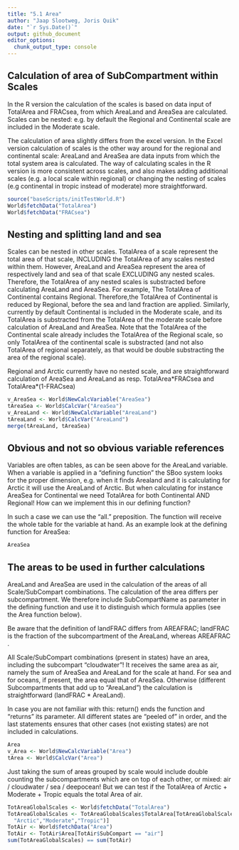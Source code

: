 ```yaml
---
title: "5.1 Area"
author: "Jaap Slootweg, Joris Quik"
date: "`r Sys.Date()`"
output: github_document
editor_options: 
  chunk_output_type: console
---
```


## Calculation of area of SubCompartment within Scales

In the R version the calculation of the scales is based on data input of TotalArea and FRACsea, from which AreaLand and AreaSea are calculated. 
Scales can be nested: e.g. by default the Regional and Continental scale are included in the Moderate scale. 

The calculation of area slightly differs from the excel version. In the Excel version calculation of scales is the other way around for the regional and continental scale: AreaLand and AreaSea are data inputs from which the total system area is calculated. 
The way of calculating scales in the R version is more consistent across scales, and also makes adding additional scales (e.g. a local scale within regional) or changing the nesting of scales (e.g continental in tropic instead of moderate) more straightforward. 

```r
source("baseScripts/initTestWorld.R")
World$fetchData("TotalArea")
World$fetchData("FRACsea")

```

## Nesting and splitting land and sea

Scales can be nested in other scales. TotalArea of a scale represent the total area of that scale, INCLUDING the TotalArea of any scales nested within them.
However, AreaLand and AreaSea represent the area of respectively land and sea of that scale EXCLUDING any nested scales. Therefore, the TotalArea of any nested scales is substracted before calculating AreaLand and AreaSea. For example, The TotalArea of Continental contains Regional. Therefore,the TotalArea of Continental is reduced
by Regional, before the sea and land fraction are applied. Similarly, currently by default Continental is included in the Moderate scale, and its TotalArea is substracted from the TotalArea of the moderate scale before calculation of AreaLand and AreaSea. Note that the TotalArea of the Continental scale already includes the TotalArea of the Regional scale, so only TotalArea of the continental scale is substracted (and not also TotalArea of regional separately, as that would be double substracting the area of the regional scale). 

Regional and Arctic currently have no nested scale, and are straightforward
calculation of AreaSea and AreaLand as resp. TotalArea\*FRACsea and
TotalArea\*(1-FRACsea)

```r
v_AreaSea <- World$NewCalcVariable("AreaSea")
tAreaSea <- World$CalcVar("AreaSea")
v_AreaLand <- World$NewCalcVariable("AreaLand")
tAreaLand <- World$CalcVar("AreaLand")
merge(tAreaLand, tAreaSea)
```

## Obvious and not so obvious variable references

Variables are often tables, as can be seen above for the AreaLand
variable. When a variable is applied in a “defining function” the SBoo
system looks for the proper dimension, e.g. when it finds Arealand and
it is calculating for Arctic it will use the AreaLand of Arctic. But
when calculating for instance AreaSea for Continental we need TotalArea
for both Continental AND Regional! How can we implement this in our
defining function?

In such a case we can use the “all.” preposition. The function will receive the
whole table for the variable at hand. As an example look at the defining
function for AreaSea:

```r
AreaSea
```

## The areas to be used in further calculations

AreaLand and AreaSea are used in the calculation of the areas of all Scale/SubCompart combinations.
The calculation of the area differs per subcompartment. We therefore include SubCompartName as parameter in the defining
function and use it to distinguish which formula applies (see the Area function below).

Be aware that the definition of landFRAC differs from AREAFRAC; landFRAC is the fraction of the
subcompartment of the AreaLand, whereas AREAFRAC .


All Scale/SubCompart combinations (present in states) have an area,
including the subcompart “cloudwater”! It receives the same area as air,
namely the sum of AreaSea and AreaLand for the scale at hand. For sea
and for oceans, if present, the area equal that of AreaSea. Otherwise
(different Subcompartments that add up to “AreaLand”) the calculation is
straightforward (landFRAC \* AreaLand).    

In case you are not familiar with this:
return() ends the function and “returns” its parameter. All different
states are “peeled of” in order, and the last statements ensures that
other cases (not existing states) are not included in calculations.

```r
Area
v_Area <- World$NewCalcVariable("Area")
tArea <- World$CalcVar("Area")
```

Just taking the sum of areas grouped by scale would include double counting the subcompartments which are on top of each other, or mixed: air / cloudwater / sea / deepocean! But we can test if the TotalArea of Arctic + Moderate + Tropic equals the total Area of air.

```r
TotAreaGlobalScales <- World$fetchData("TotalArea")
TotAreaGlobalScales <- TotAreaGlobalScales$TotalArea[TotAreaGlobalScales$Scale %in% c(
  "Arctic","Moderate","Tropic")]
TotAir <- World$fetchData("Area")
TotAir <- TotAir$Area[TotAir$SubCompart == "air"]
sum(TotAreaGlobalScales) == sum(TotAir)
```
